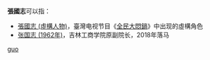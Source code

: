 '''張國志'''可以指：
* [[張國志_(虛構人物)|張國志 (虛構人物)]]，臺灣电视节目《[[全民大悶鍋|全民大悶鍋]]》中出现的虛構角色 
* [[张国志_(1962年)|张国志 (1962年)]]，吉林工商学院原副院长，2018年落马

{{disambig}}

[[Category:三字张姓人名消歧义|guo]]